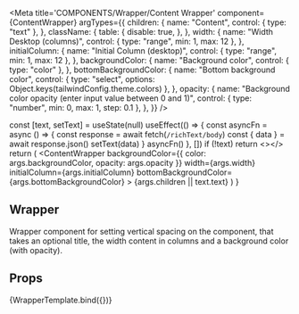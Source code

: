
<Meta
  title='COMPONENTS/Wrapper/Content Wrapper'
  component={ContentWrapper}
  argTypes={{
    children: {
      name: "Content",
      control: { type: "text" },
    },
    className: {
      table: {
        disable: true,
      },
    },
    width: {
      name: "Width Desktop (columns)",
      control: { type: "range", min: 1, max: 12 },
    },
    initialColumn: {
      name: "Initial Column (desktop)",
      control: { type: "range", min: 1, max: 12 },
    },
    backgroundColor: {
      name: "Background color",
      control: { type: "color" },
    },
    bottomBackgroundColor: {
      name: "Bottom background color",
      control: { type: "select", options: Object.keys(tailwindConfig.theme.colors) },
    },
    opacity: {
      name: "Background color opacity (enter input value between 0 and 1)",
      control: { type: "number", min: 0, max: 1, step: 0.1 },
    },
  }}
/>

  const [text, setText] = useState(null)
  useEffect(() => {
    const asyncFn = async () => {
      const response = await fetch(`/richText/body`)
      const { data } = await response.json()
      setText(data)
    }
    asyncFn()
  }, [])
  if (!text) return <></>
  return (
    <ContentWrapper
      backgroundColor={{ color: args.backgroundColor, opacity: args.opacity }}
      width={args.width}
      initialColumn={args.initialColumn}
      bottomBackgroundColor={args.bottomBackgroundColor}
    >
      <RichText>{args.children || text.text}</RichText>
    </ContentWrapper>
  )
}

## Wrapper

Wrapper component for setting vertical spacing on the component, that takes an optional title, the width content
in columns and a background color (with opacity).

## Props

<Props of={ContentWrapper} />

<Preview>
  <Story
    name='Content Wrapper'
    args={{
      width: 10,
      opacity: 1,
      backgroundColor: "#EEEDE9",
      initialColumn: 1,
    }}
  >
    {WrapperTemplate.bind({})}
  </Story>
</Preview>
